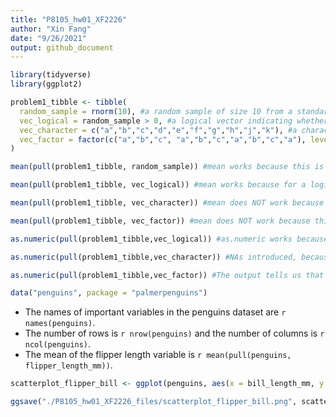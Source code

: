```yaml
---
title: "P8105_hw01_XF2226"
author: "Xin Fang"
date: "9/26/2021"
output: github_document
---
```


```r
library(tidyverse)
library(ggplot2)
```

```r

problem1_tibble <- tibble(
  random_sample = rnorm(10), #a random sample of size 10 from a standard Normal distribution
  vec_logical = random_sample > 0, #a logical vector indicating whether elements of the sample are greater than 0
  vec_character = c("a","b","c","d","e","f","g","h","j","k"), #a character vector of length 10
  vec_factor = factor(c("a","b","c", "a","b","c","a","b","c","a"), levels = c("a","b","c")) #a factor vector of length 10, with 3 different factor “levels” - a,b,c
)

```

```r

mean(pull(problem1_tibble, random_sample)) #mean works because this is a numeric vector

mean(pull(problem1_tibble, vec_logical)) #mean works because for a logical vector, TRUE is considered as 1 and FALSE is considered as 0.

mean(pull(problem1_tibble, vec_character)) #mean does NOT work because this is a character vector

mean(pull(problem1_tibble, vec_factor)) #mean does NOT work because this is a factor vector with levels

```
```r
as.numeric(pull(problem1_tibble,vec_logical)) #as.numeric works because for a logical vector, TRUE is considered as 1 and FALSE is considered as 0. The logical vector can be created as type numeric. This explains why the mean function works. 

as.numeric(pull(problem1_tibble,vec_character)) #NAs introduced, because this a character vector, which cannot be coerced into type numeric. This explains why the mean function did not work. 

as.numeric(pull(problem1_tibble,vec_factor)) #The output tells us that in this factor vector, "a" is level 1, "b" is level 2, "c" is level 3. This factor vector can be coerced into type numeric. This does not explain why the mean function did not work. However, we know that the mean function does not work because this is still a factor vector with 3 levels of "a", "b", and "c" and we cannot take the mean of a factor vector like this. 

```

```r

data("penguins", package = "palmerpenguins")

```

* The names of important variables in the penguins dataset are `r names(penguins)`. 
* The number of rows is `r nrow(penguins)` and the number of columns is `r ncol(penguins)`.
* The mean of the flipper length variable is `r mean(pull(penguins, flipper_length_mm))`.

```r

scatterplot_flipper_bill <- ggplot(penguins, aes(x = bill_length_mm, y = flipper_length_mm, color = species)) + geom_point() 

ggsave("./P8105_hw01_XF2226_files/scatterplot_flipper_bill.png", scatterplot_flipper_bill)
```




